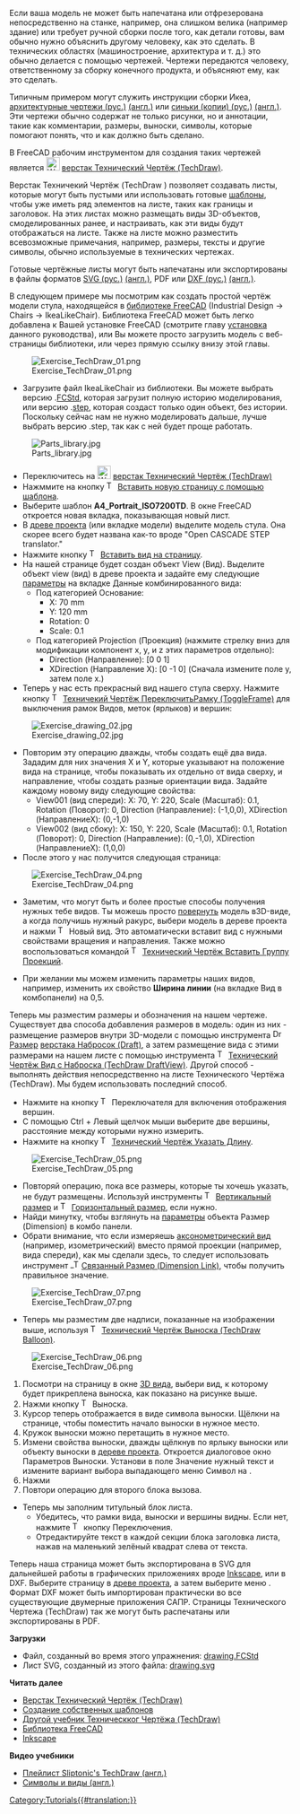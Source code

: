 <languages/>

{{Docnav
|[[Manual:Preparing models for 3D printing/ru|Подготовка для 3D печати]]
|[[Manual:BIM modeling/ru|Моделирование BIM]]
|[[Manual:Introduction/ru|Руководство: Начало]]
|IconC=Crystal Clear manual.png
}}

{{Manual:TOC}}

Если ваша модель не может быть напечатана или отфрезерована непосредственно на станке, например, она слишком велика (например здание) или требует ручной сборки после того, как детали готовы, вам обычно нужно объяснить другому человеку, как это сделать. В технических областях (машиностроение, архитектура и т. д.) это обычно делается с помощью чертежей. Чертежи передаются человеку, ответственному за сборку конечного продукта, и объясняют ему, как это сделать.

Типичным примером могут служить инструкции сборки Икеа, [https://ru.wikipedia.org/wiki/Архитектурная_графика архитектурные чертежи (рус.)] [https://en.wikipedia.org/wiki/Architectural_drawing (англ.)] или [https://ru.wikipedia.org/wiki/Синька_(копия_чертежа) синьки (копии) (рус.)] [https://en.wikipedia.org/wiki/Blueprint (англ.)]. Эти чертежи обычно содержат не только рисунки, но и аннотации, такие как комментарии, размеры, выноски, символы, которые помогают понять, что и как должно быть сделано.

В FreeCAD рабочим инструментом для создания таких чертежей является [[Image:Workbench_TechDraw.svg|24px]] [[TechDraw_Workbench/ru|верстак Технический Чертёж (TechDraw)]]. 

Верстак Техничекий Чертёж (TechDraw ) позволяет создавать листы, которые могут быть пустыми или использовать готовые [[TechDraw_Templates/ru|шаблоны]], чтобы уже иметь ряд элементов на листе, таких как границы и заголовок. На этих листах можно размещать виды 3D-объектов, смоделированных ранее, и настраивать, как эти виды будут отображаться на листе. Также на листе можно разместить всевозможные примечания, например, размеры, тексты и другие символы, обычно используемые в технических чертежах.

Готовые чертёжные листы могут быть напечатаны или экспортированы в файлы форматов [https://ru.wikipedia.org/wiki/SVG SVG (рус.)] [https://en.wikipedia.org/wiki/Scalable_Vector_Graphics (англ.)], PDF или [https://ru.wikipedia.org/wiki/DXF DXF (рус.)] [https://en.wikipedia.org/wiki/AutoCAD_DXF (англ.)].

В следующем примере мы посмотрим как создать простой чертёж модели стула, находящейся в [https://github.com/FreeCAD/FreeCAD-library библиотеке FreeCAD] (Industrial Design → Chairs → IkeaLikeChair). Библиотека FreeCAD может быть легко добавлена к Вашей установке FreeCAD (смотрите главу [[Manual:Installing/ru|установка]] данного руководства), или Вы можете просто загрузить модель с веб-страницы библиотеки, или через прямую ссылку внизу этой главы.

[[Image:Exercise_TechDraw_01.png]]

* Загрузите файл IkeaLikeChair из библиотеки. Вы можете выбрать версию .[[File_Format_FCStd/ru|FCStd]], которая загрузит полную историю моделирования, или версию .[[STEP/ru|step]], которая создаст только один объект, без истории. Поскольку сейчас нам не нужно моделировать дальше, лучше выбрать версию .step, так как с ней будет проще работать.

[[Image:Parts_library.jpg]]

* Переключитесь на [[Image:Workbench_TechDraw.svg|24px]] [[TechDraw_Workbench/ru|верстак Технический Чертёж (TechDraw)]]
* Нажммите на кнопку [[Image:TechDraw_PageTemplate.svg|16px]] [[TechDraw_PageTemplate/ru|Вставить новую страницу с помощью шаблона]].
* Выберите шаблон '''A4_Portrait_ISO7200TD'''. В окне FreeCAD откроется новая вкладка, показывающая новый лист. 
* В [[tree view/ru|древе проекта]] (или вкладке модели) выделите модель стула. Она скорее всего будет названа как-то вроде "Open CASCADE STEP translator."
* Нажмите кнопку [[Image:TechDraw_View.svg|16px]] [[TechDraw_View/ru|Вставить вид на страницу]].
* На нашей странице будет создан объект View (Вид). Выделите объект view (вид) в древе проекта и задайте ему следующие [[TechDraw_View#Properties/ru|параметры]] на вкладке Данные комбинированного вида:
**Под категорией Основание:
*** X: 70 mm
*** Y: 120 mm
*** Rotation: 0
*** Scale: 0.1
**Под категорией Projection (Проекция) (нажмите стрелку вниз для модификации компонент x, y, и z этих параметров отдельно):
*** Direction (Направление): [0 0 1]
*** XDirection (Направление Х): [0 -1 0] (Сначала измените поле y, затем поле x.)
* Теперь у нас есть прекрасный вид нашего стула сверху. Нажмите кнопку [[Image:TechDraw_ToggleFrame.svg|16px]] [[TechDraw_ToggleFrame/ru|Техничекий Чертёж ПереключитьРамку (ToggleFrame)]] для выключения рамок Видов, меток (ярлыков) и вершин:

[[Image:Exercise_drawing_02.jpg]]

* Повторим эту операцию дважды, чтобы создать ещё два вида. Зададим для них значения X и Y, которые указывают на положение вида на странице, чтобы показывать их отдельно от вида сверху, и направление, чтобы создать разные ориентации вида. Задайте каждому новому виду следующие свойства:
** View001 (вид спереди): X: 70, Y: 220, Scale (Масштаб): 0.1, Rotation (Поворот): 0, Direction (Направление): (-1,0,0), XDirection (НаправлениеХ): (0,-1,0)
** View002 (вид сбоку): X: 150, Y: 220, Scale (Масштаб): 0.1, Rotation (Поворот): 0, Direction (Направление): (0,-1,0), XDirection (НаправлениеХ): (1,0,0)
* После этого у нас получится следующая страница:

[[Image:Exercise_TechDraw_04.png]]

* Заметим, что могут быть и более простые способы получения нужных тебе видов. Ты можешь просто [[Manual:Navigating in the 3D view/ru|повернуть]] модель в3D-виде, а когда получишь нужный ракурс, выбери модель в дереве проекта и нажми [[Image:TechDraw_View.svg|16px]] Новый вид. Это автоматически вставит вид с нужными свойствами вращения и направления. Также можно воспользоваться командой [[Image:TechDraw_ProjectionGroup.svg|16px]] [[TechDraw_ProjectionGroup/ru|Технический Чертёж Вставить Группу Проекций]].

* При желании мы можем изменить параметры наших видов, например, изменить их свойство '''Ширина линии''' (на вкладке Вид в комбопанели) на 0,5.

Теперь мы разместим размеры и обозначения на нашем чертеже. Существует два способа добавления размеров в модель: один из них - размещение размеров внутри 3D-модели с помощью инструмента [[Image:Draft_Dimension.svg|16px]] [[Draft_Dimension/ru|Размер]] [[Draft_Workbench/ru| верстака Набросок (Draft)]], а затем размещение вида с этими размерами на нашем листе с помощью инструмента [[Image:TechDraw_DraftView.svg|16px]] [[TechDraw_DraftView/ru|Технический Чертёж Вид с Наброска (TechDraw DraftView)]]. Другой способ - выполнять действия непосредственно на листе Технического Чертёжа (TechDraw). Мы будем использовать последний способ.

* Нажмите на кнопку [[Image:TechDraw_ToggleFrame.svg|16px]] Переключателя для включения отображения вершин.
* С помощью Ctrl + Левый щелчок мыши выберите две вершины, расстояние между которыми нужно измерить.
* Нажмите на кнопку [[Image:TechDraw_LengthDimension.svg|16px]] [[TechDraw_LengthDimension/ru|Технический Чертёж Указать Длину]].

[[Image:Exercise_TechDraw_05.png]]

* Повторяй операцию, пока все размеры, которые ты хочешь указать, не будут размещены. Используй инструменты [[Image:TechDraw_VerticalDimension.svg|16px]] [[TechDraw_VerticalDimension/ru|Вертикальный размер]] и [[Image:TechDraw_HorizontalDimension.svg|16px]] [[TechDraw_HorizontalDimension/ru|Горизонтальный размер]], если нужно. 
* Найди минутку, чтобы взглянуть на [[TechDraw_LengthDimension/ru#Properties|параметры]] объекта Размер (Dimension) в комбо панели. 
* Обрати внимание, что если измеряешь [https://en.wikipedia.org/wiki/Axonometric_projection аксонометрический вид] (например, изометрический) вместо прямой проекции (например, вида спереди), как мы сделали здесь, то следует использовать инструмент [[Image: TechDraw_LinkDimension.svg|16px]] [[TechDraw_LinkDimension/ru|Связанный Размер (Dimension Link)]], чтобы получить правильное значение.

[[Image:Exercise_TechDraw_07.png]]

* Теперь мы разместим две надписи, показанные на изображении выше, используя [[Image:TechDraw_Balloon.svg|16px]] [[TechDraw_Balloon/ru|Технический Чертёж Выноска (TechDraw Balloon)]].

[[Image:Exercise_TechDraw_06.png]]

# Посмотри на страницу в окне [[3D_view/ru|3D вида]], выбери вид, к которому будет прикреплена выноска, как показано на рисунке выше.
# Нажми кнопку [[Image:TechDraw Balloon.svg|16px]] Выноска.
# Курсор теперь отображается в виде символа выноски.  Щёлкни на странице, чтобы поместить начало выноски в нужное место.
# Кружок выноски можно перетащить в нужное место. 
# Измени свойства выноски, дважды щёлкнув по ярлыку выноски или объекту выноски в [[Tree_view/ru|дереве проекта]]. Откроется диалоговое окно Параметров Выноски. Установи в поле Значение нужный текст и измените вариант выбора выпадающего меню Символ на {{MenuCommand|None (Нет)}}. 
# Нажми {{Button|OK}}
# Повтори операцию для второго блока вызова.
* Теперь мы заполним титульный блок листа.
** Убедитесь, что рамки вида, выноски и вершины видны. Если нет, нажмите [[Image:TechDraw_ToggleFrame.svg|16px]] кнопку Переключения.
** Отредактируйте текст в каждой секции блока заголовка листа, нажав на маленький зелёный квадрат слева от текста.

Теперь наша страница может быть экспортирована в SVG для дальнейшей работы в графических приложениях вроде [http://www.inkscape.org Inkscape], или в DXF.
Выберите страницу в [[Tree_view/ru|древе проекта]], а затем выберите меню {{MenuCommand|Файл → Экспортировать}}.
Формат DXF может быть импортирован практически во все существующие двумерные приложения САПР. Страницы Технического Чертежа (TechDraw) так же могут быть распечатаны или экспортированы в PDF.

'''Загрузки'''

* Файл, созданный во время этого упражнения: [https://github.com/JoshuaCall/FreeCAD-manual/blob/master/files/drawing.FCStd drawing.FCStd]
* Лист SVG, созданный из этого файла: [https://github.com/JoshuaCall/FreeCAD-manual/blob/master/files/drawing.svg drawing.svg]

'''Читать далее'''

* [[TechDraw_Workbench/ru|Верстак Технический Чертёж (TechDraw)]]
* [[TechDraw TemplateHowTo/ru|Создание собственных шаблонов]]
* [[Basic TechDraw_Tutorial/ru|Другой учебник Техническког Чертёжа (TechDraw)]]
* [https://github.com/FreeCAD/FreeCAD-library Библиотека FreeCAD]
* [http://www.inkscape.org Inkscape]

'''Видео учебники'''
* [https://www.youtube.com/watch?v=7LbOmSGW9F0&list=PLEuOia-QxyFKQnmM1U9yVo7eNrK_Mcln8 Плейлист Sliptonic's TechDraw (англ.)]
* [https://www.youtube.com/watch?v=cggBR1Ghq7k Символы и виды (англ.)]


{{Docnav
|[[Manual:Preparing models for 3D printing/ru|Подготовка для 3D печати]]
|[[Manual:BIM modeling/ru|Моделирование BIM]]
|[[Manual:Introduction/ru|Руководство: Начало]]
|IconC=Crystal Clear manual.png
}}

[[Category:Tutorials{{#translation:}}]]